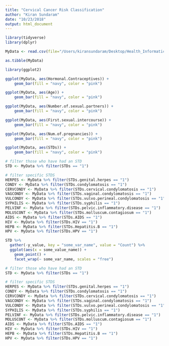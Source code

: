 ```yaml
---
title: "Cervical Cancer Risk Classification"
author: "Kiran Sundaram"
date: "10/23/2018"
output: html_document
---
```

```r
library(tidyverse)
library(dplyr)
```

```r
MyData <- read.csv(file="/Users/kiransundaram/Desktop/Health_Informatics_Project/kag_risk_factors_cervical_cancer.csv", header=TRUE, sep=",")
```
```r
as.tibble(MyData)
```

```r
library(ggplot2)
```

```r
ggplot(MyData, aes(Hormonal.Contraceptives)) + 
    geom_bar(fill = "navy", color = "pink")
```

```r
ggplot(MyData, aes(Age)) + 
    geom_bar(fill = "navy", color = "pink")
```

```r
ggplot(MyData, aes(Number.of.sexual.partners)) + 
    geom_bar(fill = "navy", color = "pink")
```

```r
ggplot(MyData, aes(First.sexual.intercourse)) + 
    geom_bar(fill = "navy", color = "pink")
```

```r
ggplot(MyData, aes(Num.of.pregnancies)) + 
    geom_bar(fill = "navy", color = "pink")
```

```r
ggplot(MyData, aes(STDs)) + 
    geom_bar(fill = "navy", color = "pink")
```

```r
# filter those who have had an STD
STD <- MyData %>% filter(STDs == "1")

# filter specific STDS
HERPES <- MyData %>% filter(STDs.genital.herpes == "1")
CONDY <- MyData %>% filter(STDs.condylomatosis == "1")
CERVCONDY <- MyData %>% filter(STDs.cervical.condylomatosis == "1")
VAGCONDY <- MyData %>% filter(STDs.vaginal.condylomatosis == "1")
VULCONDY <- MyData %>% filter(STDs.vulvo.perineal.condylomatosis == "1")
SYPHILIS <- MyData %>% filter(STDs.syphilis == "1")
PELVINF <- MyData %>% filter(STDs.pelvic.inflammatory.disease == "1")
MOLUSCONT <- MyData %>% filter(STDs.molluscum.contagiosum == "1")
AIDS <- MyData %>% filter(STDs.AIDS == "1")
HIV <- MyData %>% filter(STDs.HIV == "1")
HEPB <- MyData %>% filter(STDs.Hepatitis.B == "1")
HPV <- MyData %>% filter(STDs.HPV == "1")
```


```r
STD %>%
  gather(-y_value, key = "some_var_name", value = "Count") %>%
  ggplot(aes(x = some_value_name)) +
    geom_point() +
    facet_wrap(~ some_var_name, scales = "free")
```

```r
# filter those who have had an STD
STD <- MyData %>% filter(STDs == "1")

# filter specific STDS
HERPES <- MyData %>% filter(STDs.genital.herpes == "1")
CONDY <- MyData %>% filter(STDs.condylomatosis == "1")
CERVCONDY <- MyData %>% filter(STDs.cervical.condylomatosis == "1")
VAGCONDY <- MyData %>% filter(STDs.vaginal.condylomatosis == "1")
VULCONDY <- MyData %>% filter(STDs.vulvo.perineal.condylomatosis == "1")
SYPHILIS <- MyData %>% filter(STDs.syphilis == "1")
PELVINF <- MyData %>% filter(STDs.pelvic.inflammatory.disease == "1")
MOLUSCONT <- MyData %>% filter(STDs.molluscum.contagiosum == "1")
AIDS <- MyData %>% filter(STDs.AIDS == "1")
HIV <- MyData %>% filter(STDs.HIV == "1")
HEPB <- MyData %>% filter(STDs.Hepatitis.B == "1")
HPV <- MyData %>% filter(STDs.HPV == "1")
```







